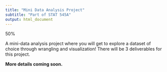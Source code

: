 ```yaml
---
title: "Mini Data Analysis Project"
subtitle: "Part of STAT 545A"
output: html_document
---
```


50%


A mini-data analysis project where you will get to explore a dataset of choice through wrangling and visualization! There will be 3 deliverables for this project.

**More details coming soon.**

